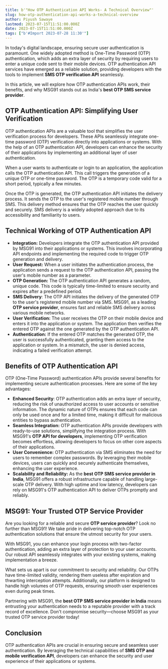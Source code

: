 ```yaml
---
title: b'"How OTP Authentication API Works- A Technical Overview"'
slug: how-otp-authentication-api-works-a-technical-overview
author: Piyush Sawaye
lastmod: 2023-07-15T11:51:00.000Z
date: 2023-07-15T11:51:00.000Z
tags: ["b'#Import 2023-07-28 11:30'"]
---
```


In today's digital landscape, ensuring secure user authentication is paramount. One widely adopted method is One-Time Password (OTP) authentication, which adds an extra layer of security by requiring users to enter a unique code sent to their mobile devices. OTP authentication API services have emerged as a reliable solution, providing developers with the tools to implement **SMS OTP verification API** seamlessly.   


In this article, we will explore how OTP authentication APIs work, their benefits, and why MSG91 stands out as India's **best OTP SMS service provider**.  


**OTP Authentication API: Simplifying User Verification**
---------------------------------------------------------

OTP authentication APIs are a valuable tool that simplifies the user verification process for developers. These APIs seamlessly integrate one-time password (OTP) verification directly into applications or systems. With the help of an OTP authentication API, developers can enhance the security of their applications by implementing an additional layer of user authentication.  


When a user wants to authenticate or login to an application, the application calls the OTP authentication API. This call triggers the generation of a unique OTP or one-time password. The OTP is a temporary code valid for a short period, typically a few minutes.

Once the OTP is generated, the OTP authentication API initiates the delivery process. It sends the OTP to the user's registered mobile number through SMS. This delivery method ensures that the OTP reaches the user quickly and securely. SMS delivery is a widely adopted approach due to its accessibility and familiarity to users.  


**Technical Working of OTP Authentication API**
-----------------------------------------------

* **Integration:** Developers integrate the OTP authentication API provided by MSG91 into their applications or systems. This involves incorporating API endpoints and implementing the required code to trigger OTP generation and delivery.
* **User Request:** When a user initiates the authentication process, the application sends a request to the OTP authentication API, passing the user's mobile number as a parameter.
* **OTP Generation:** The OTP authentication API generates a random, unique code. This code is typically time-limited to ensure security and expires after a predefined period.
* **SMS Delivery**: The OTP API initiates the delivery of the generated OTP to the user's registered mobile number via SMS. MSG91, as a leading **OTP service provider**, ensures fast and reliable SMS delivery across various mobile networks.
* **User Verification:** The user receives the OTP on their mobile device and enters it into the application or system. The application then verifies the entered OTP against the one generated by the OTP authentication API.
* **Authentication:** If the entered OTP matches the generated OTP, the user is successfully authenticated, granting them access to the application or system. In a mismatch, the user is denied access, indicating a failed verification attempt.

**Benefits of OTP Authentication API**
--------------------------------------

OTP (One-Time Password) authentication APIs provide several benefits for implementing secure authentication processes. Here are some of the key advantages:

* **Enhanced Security**: OTP authentication adds an extra layer of security, reducing the risk of unauthorized access to user accounts or sensitive information. The dynamic nature of OTPs ensures that each code can only be used once and for a limited time, making it difficult for malicious entities to bypass authentication.
* **Seamless Integration:** OTP authentication APIs provide developers with ready-to-use solutions, simplifying the integration process. With MSG91's **OTP API for developers**, implementing OTP verification becomes effortless, allowing developers to focus on other core aspects of their applications.
* **User Convenience:** OTP authentication via SMS eliminates the need for users to remember complex passwords. By leveraging their mobile devices, users can quickly and securely authenticate themselves, enhancing the user experience.
* **Scalability and Reliability:** As the **best OTP SMS service provider in India**, MSG91 offers a robust infrastructure capable of handling large-scale OTP delivery. With high uptime and low latency, developers can rely on MSG91's OTP authentication API to deliver OTPs promptly and reliably.

**MSG91: Your Trusted OTP Service Provider**
--------------------------------------------

Are you looking for a reliable and secure **OTP service provider**? Look no further than MSG91! We take pride in delivering top-notch OTP authentication solutions that ensure the utmost security for your users.  


With MSG91, you can enhance your login process with two-factor authentication, adding an extra layer of protection to your user accounts. Our robust API seamlessly integrates with your existing systems, making implementation a breeze.  


What sets us apart is our commitment to security and reliability. Our OTPs have time-limited validity, rendering them useless after expiration and thwarting interception attempts. Additionally, our platform is designed to handle high volumes of OTP requests, ensuring smooth user experiences even during peak times.  


Partnering with MSG91, the **best OTP SMS service provider in India** means entrusting your authentication needs to a reputable provider with a track record of excellence. Don't compromise security—choose MSG91 as your trusted OTP service provider today!  


**Conclusion**
--------------

OTP authentication APIs are crucial in ensuring secure and seamless user authentication. By leveraging the technical capabilities of **SMS OTP and mobile verification API**, developers can enhance the security and user experience of their applications or systems.


